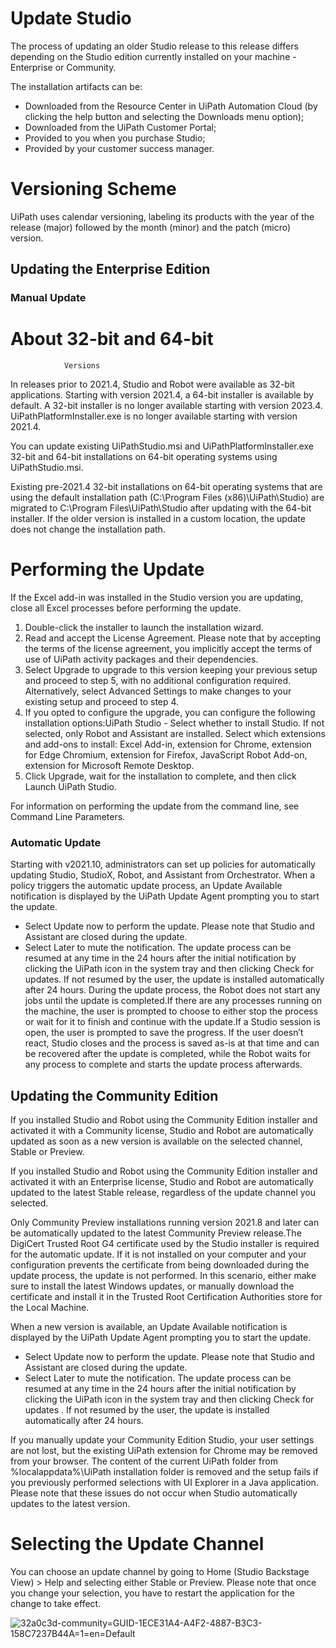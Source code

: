 ﻿# Update Studio

The process of updating an older Studio release to this release differs depending on the Studio edition currently installed on your machine - Enterprise or Community.

The installation artifacts can be:

* Downloaded from the Resource Center in UiPath
                                                  Automation Cloud (by clicking the help button and selecting the Downloads menu option);
* Downloaded from the UiPath Customer Portal;
* Provided to you when you purchase Studio;
* Provided by your customer success manager.

# Versioning Scheme

UiPath uses calendar versioning, labeling its products with the year of the release (major) followed by the month (minor) and the patch (micro) version.

## Updating the Enterprise Edition




### Manual Update

# About 32-bit and 64-bit
                Versions

In releases prior to 2021.4, Studio and Robot were available as 32-bit applications.
                Starting with version 2021.4, a 64-bit installer is available by default. A 32-bit
                installer is no longer available starting with version 2023.4.
                    UiPathPlatformInstaller.exe is no longer available starting
                with version 2021.4.

You can update existing UiPathStudio.msi and
                    UiPathPlatformInstaller.exe 32-bit and 64-bit installations on
                64-bit operating systems using UiPathStudio.msi.

Existing
                pre-2021.4 32-bit installations on 64-bit operating systems that are using the
                default installation path (C:\Program Files (x86)\UiPath\Studio)
                are migrated to C:\Program Files\UiPath\Studio after updating with
                the 64-bit installer. If the older version is installed in a custom location, the
                update does not change the installation path.

# Performing the Update

If the Excel add-in was
                installed in the Studio version you are updating, close all Excel processes before
                performing the update.

1. Double-click the installer to launch the installation wizard.
2. Read and accept the License Agreement. Please note that by accepting the terms of the license agreement, you implicitly accept the terms of use of UiPath activity packages and their dependencies.
3. Select Upgrade to upgrade to this version keeping your previous setup and proceed to step 5, with no additional configuration required. Alternatively, select Advanced Settings to make changes to your existing setup and proceed to step 4.
4. If you opted to configure the upgrade, you can configure the following installation options:UiPath Studio - Select whether to install Studio. If not selected, only Robot and Assistant are installed. Select which extensions and add-ons to install: Excel Add-in, extension for Chrome, extension for Edge Chromium, extension for Firefox, JavaScript Robot Add-on, extension for Microsoft Remote Desktop.
5. Click Upgrade, wait for the installation to complete, and then click Launch UiPath Studio.

For information on performing the update from the command line, see Command Line Parameters.


### Automatic Update

Starting with v2021.10, administrators can set up policies for automatically
                    updating Studio, StudioX, Robot, and Assistant from Orchestrator.
            When a policy triggers the automatic update process, an Update Available
            notification is displayed by the UiPath Update Agent prompting you to start the
            update.

* Select Update now to perform
                the update. Please note that Studio and Assistant are closed during the update.
* Select Later to mute the
                    notification. The update process can be resumed at any time in the 24 hours
                    after the initial notification by clicking the UiPath icon in the system tray
                    and then clicking Check for updates. If not resumed by the user, the
                    update is installed automatically after 24 hours. During the update
                            process, the Robot does not start any jobs until the update is
                            completed.If there are any
                            processes running on the machine, the user is prompted to choose to
                            either stop the process or wait for it to finish and continue with the
                            update.If a Studio session is
                            open, the user is prompted to save the progress. If the user doesn’t
                            react, Studio closes and the process is saved as-is at that time and can
                            be recovered after the update is completed, while the Robot waits for
                            any process to complete and starts the update process afterwards.


## Updating the Community Edition

If you installed Studio and Robot using the Community Edition installer and activated it with a Community license, Studio and Robot are automatically updated as soon as a new version is available on the selected channel, Stable or Preview.

If you installed Studio and Robot using the Community Edition installer and activated it with an Enterprise license, Studio and Robot are automatically updated to the latest Stable release, regardless of the update channel you selected.

Only Community Preview installations running version 2021.8 and later can be automatically updated to the latest Community Preview release.The DigiCert Trusted Root G4 certificate used by the Studio installer is required for the automatic update. If it is not installed on your computer and your configuration prevents the certificate from being downloaded during the update process, the update is not performed. In this scenario, either make sure to install the latest Windows updates, or manually download the certificate and install it in the Trusted Root Certification Authorities store for the Local Machine.

When a new version is available, an Update Available notification is displayed by the UiPath Update Agent prompting you to start the update.

* Select Update now to perform the update. Please note that Studio and Assistant are closed during the update.
* Select Later to mute the notification. The update process can be resumed at any time in the 24 hours after the initial notification by clicking the UiPath icon in the system tray and then clicking Check for updates . If not resumed by the user, the update is installed automatically after 24 hours.

If you manually update your Community Edition Studio, your user settings are not lost, but the existing UiPath extension for Chrome may be removed from your browser. The content of the current UiPath folder from %localappdata%\UiPath installation folder is removed and the setup fails if you previously performed selections with UI Explorer in a Java application. Please note that these issues do not occur when Studio automatically updates to the latest version.

# Selecting the Update Channel

You can choose an update channel by going to Home (Studio Backstage View) > Help and selecting either Stable or Preview. Please note that once you change your selection, you have to restart the application for the change to take effect.

![32a0c3d-community=GUID-1ECE31A4-A4F2-4887-B3C3-158C7237B44A=1=en=Default](/images/32a0c3d-community=GUID-1ECE31A4-A4F2-4887-B3C3-158C7237B44A=1=en=Default.png)

